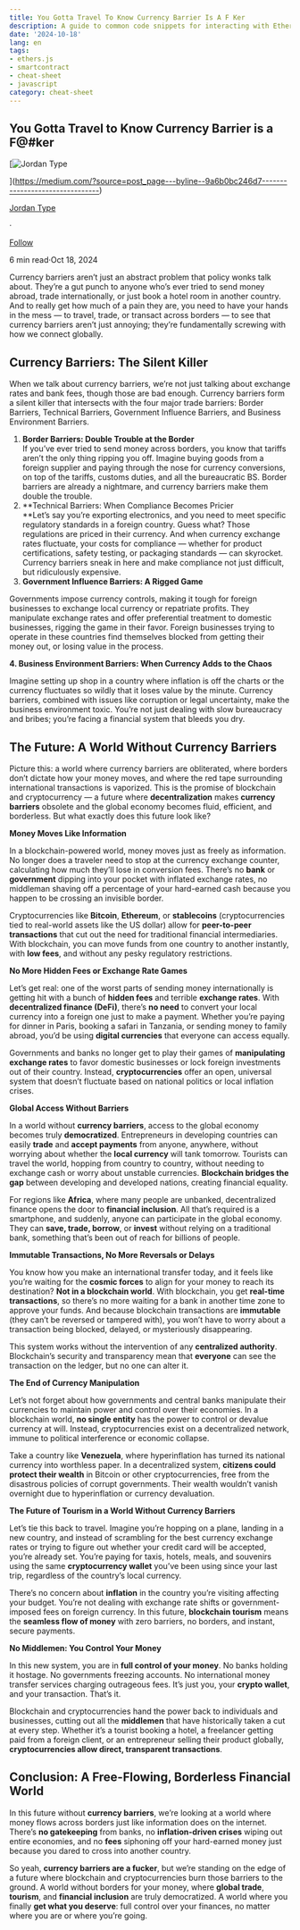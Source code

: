 ```yaml
---
title: You Gotta Travel To Know Currency Barrier Is A F Ker
description: A guide to common code snippets for interacting with Ethereum smart contracts using You Gotta Travel To Know Currency...
date: '2024-10-18'
lang: en
tags:
- ethers.js
- smartcontract
- cheat-sheet
- javascript
category: cheat-sheet
---
```



## **You Gotta Travel to Know Currency Barrier is a F@#ker**

[![Jordan Type](https://miro.medium.com/v2/resize:fill:88:88/0*-BxK6NvbOEXZ038-.)

](https://medium.com/?source=post_page---byline--9a6b0bc246d7--------------------------------)

[Jordan Type](https://medium.com/?source=post_page---byline--9a6b0bc246d7--------------------------------)

·

[Follow](https://medium.com/m/signin?actionUrl=https%3A%2F%2Fmedium.com%2F_%2Fsubscribe%2Fuser%2Fc405a7ae1c25&operation=register&redirect=https%3A%2F%2Fjordanmuthemba.medium.com%2Fyou-gotta-travel-to-know-currency-barrier-is-a-f-ker-9a6b0bc246d7&user=Jordan+Type&userId=c405a7ae1c25&source=post_page-c405a7ae1c25--byline--9a6b0bc246d7---------------------post_header-----------)

6 min read·Oct 18, 2024

Currency barriers aren’t just an abstract problem that policy wonks talk about. They’re a gut punch to anyone who’s ever tried to send money abroad, trade internationally, or just book a hotel room in another country. And to really get how much of a pain they are, you need to have your hands in the mess — to travel, trade, or transact across borders — to see that currency barriers aren’t just annoying; they’re fundamentally screwing with how we connect globally.

## Currency Barriers: The Silent Killer

When we talk about currency barriers, we’re not just talking about exchange rates and bank fees, though those are bad enough. Currency barriers form a silent killer that intersects with the four major trade barriers: Border Barriers, Technical Barriers, Government Influence Barriers, and Business Environment Barriers.

1.  **Border Barriers: Double Trouble at the Border**  
    If you’ve ever tried to send money across borders, you know that tariffs aren’t the only thing ripping you off. Imagine buying goods from a foreign supplier and paying through the nose for currency conversions, on top of the tariffs, customs duties, and all the bureaucratic BS. Border barriers are already a nightmare, and currency barriers make them double the trouble.
2.  **Technical Barriers: When Compliance Becomes Pricier  
    **Let’s say you’re exporting electronics, and you need to meet specific regulatory standards in a foreign country. Guess what? Those regulations are priced in their currency. And when currency exchange rates fluctuate, your costs for compliance — whether for product certifications, safety testing, or packaging standards — can skyrocket. Currency barriers sneak in here and make compliance not just difficult, but ridiculously expensive.
3.  **Government Influence Barriers: A Rigged Game**

Governments impose currency controls, making it tough for foreign businesses to exchange local currency or repatriate profits. They manipulate exchange rates and offer preferential treatment to domestic businesses, rigging the game in their favor. Foreign businesses trying to operate in these countries find themselves blocked from getting their money out, or losing value in the process.

**4\. Business Environment Barriers: When Currency Adds to the Chaos**

Imagine setting up shop in a country where inflation is off the charts or the currency fluctuates so wildly that it loses value by the minute. Currency barriers, combined with issues like corruption or legal uncertainty, make the business environment toxic. You’re not just dealing with slow bureaucracy and bribes; you’re facing a financial system that bleeds you dry.

## The Future: A World Without Currency Barriers

Picture this: a world where currency barriers are obliterated, where borders don’t dictate how your money moves, and where the red tape surrounding international transactions is vaporized. This is the promise of blockchain and cryptocurrency — a future where **decentralization** makes **currency barriers** obsolete and the global economy becomes fluid, efficient, and borderless. But what exactly does this future look like?

**Money Moves Like Information**

In a blockchain-powered world, money moves just as freely as information. No longer does a traveler need to stop at the currency exchange counter, calculating how much they’ll lose in conversion fees. There’s no **bank** or **government** dipping into your pocket with inflated exchange rates, no middleman shaving off a percentage of your hard-earned cash because you happen to be crossing an invisible border.

Cryptocurrencies like **Bitcoin**, **Ethereum**, or **stablecoins** (cryptocurrencies tied to real-world assets like the US dollar) allow for **peer-to-peer transactions** that cut out the need for traditional financial intermediaries. With blockchain, you can move funds from one country to another instantly, with **low fees**, and without any pesky regulatory restrictions.

**No More Hidden Fees or Exchange Rate Games**

Let’s get real: one of the worst parts of sending money internationally is getting hit with a bunch of **hidden fees** and terrible **exchange rates**. With **decentralized finance (DeFi)**, there’s **no need** to convert your local currency into a foreign one just to make a payment. Whether you’re paying for dinner in Paris, booking a safari in Tanzania, or sending money to family abroad, you’d be using **digital currencies** that everyone can access equally.

Governments and banks no longer get to play their games of **manipulating exchange rates** to favor domestic businesses or lock foreign investments out of their country. Instead, **cryptocurrencies** offer an open, universal system that doesn’t fluctuate based on national politics or local inflation crises.

**Global Access Without Barriers**

In a world without **currency barriers**, access to the global economy becomes truly **democratized**. Entrepreneurs in developing countries can easily **trade** and **accept payments** from anyone, anywhere, without worrying about whether the **local currency** will tank tomorrow. Tourists can travel the world, hopping from country to country, without needing to exchange cash or worry about unstable currencies. **Blockchain bridges the gap** between developing and developed nations, creating financial equality.

For regions like **Africa**, where many people are unbanked, decentralized finance opens the door to **financial inclusion**. All that’s required is a smartphone, and suddenly, anyone can participate in the global economy. They can **save, trade, borrow**, or **invest** without relying on a traditional bank, something that’s been out of reach for billions of people.

**Immutable Transactions, No More Reversals or Delays**

You know how you make an international transfer today, and it feels like you’re waiting for the **cosmic forces** to align for your money to reach its destination? **Not in a blockchain world**. With blockchain, you get **real-time transactions**, so there’s no more waiting for a bank in another time zone to approve your funds. And because blockchain transactions are **immutable** (they can’t be reversed or tampered with), you won’t have to worry about a transaction being blocked, delayed, or mysteriously disappearing.

This system works without the intervention of any **centralized authority**. Blockchain’s security and transparency mean that **everyone** can see the transaction on the ledger, but no one can alter it.

**The End of Currency Manipulation**

Let’s not forget about how governments and central banks manipulate their currencies to maintain power and control over their economies. In a blockchain world, **no single entity** has the power to control or devalue currency at will. Instead, cryptocurrencies exist on a decentralized network, immune to political interference or economic collapse.

Take a country like **Venezuela**, where hyperinflation has turned its national currency into worthless paper. In a decentralized system, **citizens could protect their wealth** in Bitcoin or other cryptocurrencies, free from the disastrous policies of corrupt governments. Their wealth wouldn’t vanish overnight due to hyperinflation or currency devaluation.

**The Future of Tourism in a World Without Currency Barriers**

Let’s tie this back to travel. Imagine you’re hopping on a plane, landing in a new country, and instead of scrambling for the best currency exchange rates or trying to figure out whether your credit card will be accepted, you’re already set. You’re paying for taxis, hotels, meals, and souvenirs using the same **cryptocurrency wallet** you’ve been using since your last trip, regardless of the country’s local currency.

There’s no concern about **inflation** in the country you’re visiting affecting your budget. You’re not dealing with exchange rate shifts or government-imposed fees on foreign currency. In this future, **blockchain tourism** means the **seamless flow of money** with zero barriers, no borders, and instant, secure payments.

**No Middlemen: You Control Your Money**

In this new system, you are in **full control of your money**. No banks holding it hostage. No governments freezing accounts. No international money transfer services charging outrageous fees. It’s just you, your **crypto wallet**, and your transaction. That’s it.

Blockchain and cryptocurrencies hand the power back to individuals and businesses, cutting out all the **middlemen** that have historically taken a cut at every step. Whether it’s a tourist booking a hotel, a freelancer getting paid from a foreign client, or an entrepreneur selling their product globally, **cryptocurrencies allow direct, transparent transactions**.

## Conclusion: A Free-Flowing, Borderless Financial World

In this future without **currency barriers**, we’re looking at a world where money flows across borders just like information does on the internet. There’s **no gatekeeping** from banks, no **inflation-driven crises** wiping out entire economies, and no **fees** siphoning off your hard-earned money just because you dared to cross into another country.

So yeah, **currency barriers are a fucker**, but we’re standing on the edge of a future where blockchain and cryptocurrencies burn those barriers to the ground. A world without borders for your money, where **global trade**, **tourism**, and **financial inclusion** are truly democratized. A world where you finally **get what you deserve**: full control over your finances, no matter where you are or where you’re going.